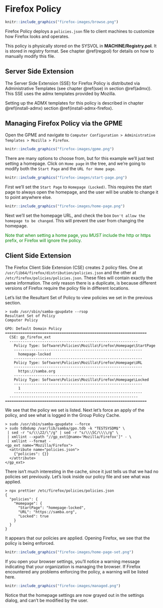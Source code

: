 # Firefox Policy {#firefox}

```r
knitr::include_graphics("firefox-images/browse.png")
```

\index{Policies!Firefox}

Firefox Policy deploys a `policies.json` file to client machines to customize how Firefox looks and operates.

This policy is physically stored on the SYSVOL in **MACHINE/Registry.pol**. It is stored in registry format. See chapter \@ref(regpol) for details on how to manually modify this file.

## Server Side Extension

The Server Side Extension (SSE) for Firefox Policy is distributed via Administrative Templates (see chapter \@ref(sse) in section \@ref(admx)). This SSE uses the admx templates provided by Mozilla.

Setting up the ADMX templates for this policy is described in chapter \@ref(install-admx) section \@ref(install-admx-firefox).
\index{Server Side Extensions}
\index{Administrative Templates}

## Managing Firefox Policy via the GPME

Open the GPME and navigate to `Computer Configuration > Administrative Templates > Mozilla > Firefox`.

```r
knitr::include_graphics("firefox-images/gpme.png")
```

There are many options to choose from, but for this example we'll just test setting a homepage. Click on `Home page` in the tree, and we're going to modify both the `Start Page` and the `URL for Home page`.

```r
knitr::include_graphics("firefox-images/start-page.png")
```

First we'll set the `Start Page` to `Homepage (Locked)`. This requires the start page to always open the homepage, and the user will be unable to change it to point anywhere else.

```r
knitr::include_graphics("firefox-images/home-page.png")
```

Next we'll set the homepage URL, and check the box `Don't allow the homepage to be changed`. This will prevent the user from changing the homepage.

::: {#info style="color: green;"}
Note that when setting a home page, you *MUST* include the http or https prefix, or Firefox will ignore the policy.
:::

## Client Side Extension

The Firefox Client Side Extension (CSE) creates 2 policy files. One at `/usr/lib64/firefox/distribution/policies.json` and the other at `/etc/firefox/policies/policies.json`. These files will contain exactly the same information. The only reason there is a duplicate, is because different versions of Firefox require the policy file in different locations.
\index{Client Side Extensions}

Let’s list the Resultant Set of Policy to view policies we set in the previous section.

```
> sudo /usr/sbin/samba-gpupdate --rsop
Resultant Set of Policy
Computer Policy

GPO: Default Domain Policy
=================================================================
  CSE: gp_firefox_ext
  -----------------------------------------------------------
    Policy Type: Software\Policies\Mozilla\Firefox\Homepage\StartPage
    -----------------------------------------------------------
      homepage-locked
    -----------------------------------------------------------
    Policy Type: Software\Policies\Mozilla\Firefox\Homepage\URL
    -----------------------------------------------------------
      https://samba.org
    -----------------------------------------------------------
    Policy Type: Software\Policies\Mozilla\Firefox\Homepage\Locked
    -----------------------------------------------------------
      1
    -----------------------------------------------------------
  -----------------------------------------------------------
=================================================================
```
\index{Resultant Set of Policy}

We see that the policy we set is listed. Next let's force an apply of the policy, and see what is logged in the Group Policy Cache.

```
> sudo /usr/sbin/samba-gpupdate --force
> sudo tdbdump /var/lib/samba/gpo.tdb -k "TESTSYSDM$" \
 | sed -r "s/\\\22/\"/g" | sed -r "s/\\\5C/\\\\/g" \
 | xmllint --xpath "//gp_ext[@name='Mozilla/Firefox']" - \
 | xmllint --format -
<gp_ext name="Mozilla/Firefox">
  <attribute name="policies.json">
    {"policies": {}}
  </attribute>
</gp_ext>
```

There isn't much interesting in the cache, since it just tells us that we had no policies set previously. Let's look inside our policy file and see what was applied.
\index{Group Policy Cache}

```
> npx prettier /etc/firefox/policies/policies.json
{
  "policies": {
    "Homepage": {
      "StartPage": "homepage-locked",
      "URL": "https://samba.org",
      "Locked": true
    }
  }
}
```

It appears that our policies are applied. Opening Firefox, we see that the policy is being enforced.

```r
knitr::include_graphics("firefox-images/home-page-set.png")
```

If you open your browser settings, you'll notice a warning message indicating that your organization is managing the browser. If Firefox encountered any problems enforcing the policy, a warning will be listed here.

```r
knitr::include_graphics("firefox-images/managed.png")
```

Notice that the homepage settings are now grayed out in the settings dialog, and can't be modified by the user.
